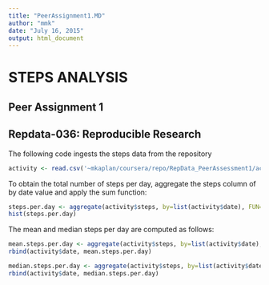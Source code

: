 ```yaml
---
title: "PeerAssignment1.MD"
author: "mmk"
date: "July 16, 2015"
output: html_document
---
```

# STEPS ANALYSIS
## Peer Assignment 1
## Repdata-036: Reproducible Research

The following code ingests the steps data from the repository
```r
activity <- read.csv('~mkaplan/coursera/repo/RepData_PeerAssessment1/activity.csv')
```

To obtain the total number of steps per day, aggregate the steps column of by date value and apply the sum function: 

```r
steps.per.day <- aggregate(activity$steps, by=list(activity$date), FUN=sum,simplify=TRUE)[,2]
hist(steps.per.day)
```
The mean and median steps per day are computed as follows:
```r
mean.steps.per.day <- aggregate(activity$steps, by=list(activity$date), FUN=mean,simplify=TRUE,na.action=TRUE)
rbind(activity$date, mean.steps.per.day)

median.steps.per.day <- aggregate(activity$steps, by=list(activity$date), FUN=median,simplify=TRUE,na.action=NULL)
rbind(activity$date, median.steps.per.day)
```
